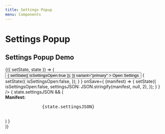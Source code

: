```yaml
---
title: Settings Popup
menu: Components
---
```


# Settings Popup

<Props of={SettingsPopup} />

## Settings Popup Demo


<Playground>
  <Component initialState={{ isSettingsOpen: false, settingsJSON: null, }}>
  {({ setState, state }) => (
    <div>
      <Button 
        onClick={
          ()=>{
            setState({
              isSettingsOpen:true
            });
          }}
        variant="primary"
      >
        Open Settings
      </Button>
      <SettingsPopup 
        open={state.isSettingsOpen}
        onClose={
          ()=>{
            setState({
              isSettingsOpen:false,
            });
          }
        }
        onSave={
          (manifest) => {
            setState({
              isSettingsOpen:false,
              settingsJSON: JSON.stringify(manifest, null, 2),
            });
          }
        }
      />
      {
        state.settingsJSON && (
          <div>
            <b>Manifest:</b>
            <pre>
              {state.settingsJSON}
            </pre>
          </div>
        ) 
      }
    </div>
  )}
  </Component>
</Playground>
